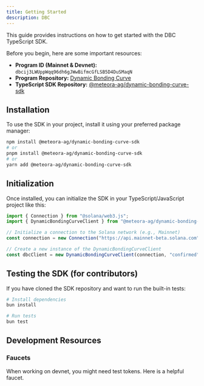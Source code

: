 ```yaml
---
title: Getting Started
description: DBC
---
```


This guide provides instructions on how to get started with the DBC TypeScript SDK.

Before you begin, here are some important resources:

-   **Program ID (Mainnet & Devnet):** `dbcij3LWUppWqq96dh6gJWwBifmcGfLSB5D4DuSMaqN`
-   **Program Repository:** [Dynamic Bonding Curve](https://github.com/MeteoraAg/dynamic-bonding-curve)
-   **TypeScript SDK Repository:** [@meteora-ag/dynamic-bonding-curve-sdk](https://github.com/MeteoraAg/dynamic-bonding-curve-sdk)

## Installation

To use the SDK in your project, install it using your preferred package manager:

```bash
npm install @meteora-ag/dynamic-bonding-curve-sdk
# or
pnpm install @meteora-ag/dynamic-bonding-curve-sdk
# or
yarn add @meteora-ag/dynamic-bonding-curve-sdk
```

## Initialization

Once installed, you can initialize the SDK in your TypeScript/JavaScript project like this:

```typescript
import { Connection } from "@solana/web3.js";
import { DynamicBondingCurveClient } from "@meteora-ag/dynamic-bonding-curve-sdk";

// Initialize a connection to the Solana network (e.g., Mainnet)
const connection = new Connection("https://api.mainnet-beta.solana.com");

// Create a new instance of the DynamicBondingCurveClient
const dbcClient = new DynamicBondingCurveClient(connection, "confirmed");
```

## Testing the SDK (for contributors)

If you have cloned the SDK repository and want to run the built-in tests:

```bash
# Install dependencies
bun install

# Run tests
bun test
```

## Development Resources

### Faucets

<CardGroup cols={1}>
  <Card title="Devnet Faucet" icon="faucet" href="https://faucet.raccoons.dev/">
    <p>When working on devnet, you might need test tokens. Here is a helpful faucet.</p>
  </Card>
</CardGroup>